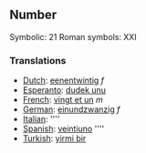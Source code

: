 ==Number==

Symbolic: 21
Roman symbols: XXI

===Translations===

*[[Dutch]]: [[eenentwintig]] ''f''
*[[Esperanto]]: [[dudek unu]]
*[[French]]: [[vingt et un]] ''m''
*[[German]]: [[einundzwanzig]] ''f''
*[[Italian]]: [[]] ''''
*[[Spanish]]: [[veintiuno]] ''''
*[[Turkish]]: [[yirmi bir]]